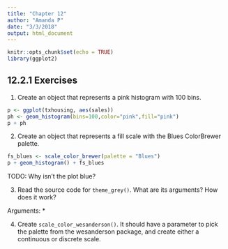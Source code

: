 ```yaml
---
title: "Chapter 12"
author: "Amanda P"
date: "3/3/2018"
output: html_document
---
```


```r
knitr::opts_chunk$set(echo = TRUE)
library(ggplot2)
```

## 12.2.1 Exercises

1. Create an object that represents a pink histogram with 100 bins.

```r
p <- ggplot(txhousing, aes(sales))
ph <- geom_histogram(bins=100,color="pink",fill="pink")
p + ph
```

2. Create an object that represents a fill scale with the Blues ColorBrewer palette.

```r
fs_blues <- scale_color_brewer(palette = "Blues")
p + geom_histogram() + fs_blues 
```

TODO: Why isn't the plot blue?

3. Read the source code for `theme_grey()`. What are its arguments? How does it work?

Arguments:
* 

4. Create `scale_color_wesanderson()`. It should have a parameter to pick the palette from the wesanderson package, and create either a continuous or discrete scale.